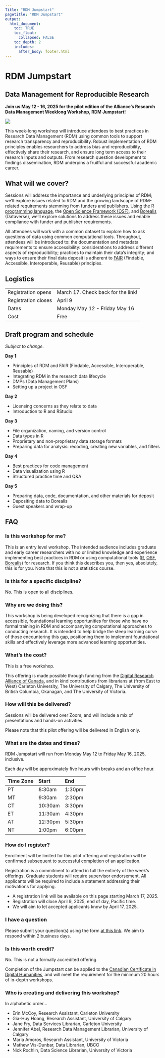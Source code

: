 ```yaml
---
Title: "RDM Jumpstart"
pagetitle: "RDM Jumpstart"
output:
  html_document:
    toc: TRUE
    toc_float:
      collapsed: FALSE
    toc_depth: 2
    includes:
      after_body: footer.html
---
```


# RDM Jumpstart

## [Data Management for Reproducible Research]{.subtitle}

[**Join us May 12 - 16, 2025 for the pilot edition of the Alliance's Research Data Management Weeklong Workshop, RDM Jumpstart!**]{.intro}

![](images/Alliance_logo_Symbol.png)

This week-long workshop will introduce attendees to best practices in Research Data Management (RDM) using common tools to support research transparency and reproducibility. Robust implementation of RDM principles enables researchers to address bias and reproducibility, effectively share their research, and ensure long term access to their research inputs and outputs. From research question development to findings dissemination, RDM underpins a fruitful and successful academic career.

## What will we cover?

Sessions will address the importance and underlying principles of RDM; we'll explore issues related to RDM and the growing landscape of RDM-related requirements stemming from funders and publishers. Using the [R programming language](https://www.r-project.org/), the [Open Science Framework (OSF)](https://osf.io/), and [Borealis](https://borealisdata.ca/) (Dataverse), we'll explore solutions to address these issues and enable compliance with funder and publisher requirements.

All attendees will work with a common dataset to explore how to ask questions of data using common computational tools. Throughout, attendees will be introduced to: the documentation and metadata requirements to ensure accessibility: considerations to address different aspects of reproducibility; practices to maintain their data's integrity; and ways to ensure their final data deposit is adherent to [FAIR](https://www.go-fair.org/fair-principles/) (Findable, Accessible, Interoperable, Reusable) principles.

## Logistics

| | |
| --- | --- |
| Registration opens | March 17. Check back for the link! |
| Registration closes |	April 9 |
| Dates | Monday May 12 - Friday May 16 |
| Cost | Free |

## Draft program and schedule

*Subject to change.*

**Day 1**

* Principles of RDM and FAIR (Findable, Accessible, Interoperable, Reusable)
* Integrating RDM in the research data lifecycle
* DMPs (Data Management Plans)
* Setting up a project in OSF

**Day 2**

* Licensing concerns as they relate to data
* Introduction to R and RStudio

**Day 3**

* File organization, naming, and version control
* Data types in R
* Proprietary and non-proprietary data storage formats
* Preparing data for analysis: recoding, creating new variables, and filters 

**Day 4**

* Best practices for code management
* Data visualization using R
* Structured practice time and Q&A 

**Day 5**

* Preparing data, code, documentation, and other materials for deposit
* Depositing data to Borealis
* Guest speakers and wrap-up

## FAQ

### Is this workshop for me?

This is an entry level workshop. The intended audience includes graduate and early career researchers with no or limited knowledge and experience implementing best practices in RDM or using computational tools ([R](https://www.r-project.org/), [OSF](https://osf.io/), [Borealis](https://borealisdata.ca/)) for research. If you think this describes you, then yes, absolutely, this is for you. Note that this is not a statistics course.

### Is this for a specific discipline?

No. This is open to all disciplines.

### Why are we doing this?

This workshop is being developed recognizing that there is a gap in accessible, foundational learning opportunities for those who have no formal training in RDM and accompanying computational approaches to conducting research. It is intended to help bridge the steep learning curve of those encountering this gap, positioning them to implement foundational skills and effectively leverage more advanced learning opportunities.

### What's the cost?

This is a free workshop.

This offering is made possible through funding from the [Digital Research Alliance of Canada](https://www.alliancecan.ca/en), and in kind contributions from librarians at (from East to West) Carleton University, The University of Calgary, The University of British Columbia, Okanagan, and The University of Victoria.

### How will this be delivered?

Sessions will be delivered over Zoom, and will include a mix of presentations and hands-on activities. 

Please note that this pilot offering will be delivered in English only.

### What are the dates and times?

RDM Jumpstart will run from Monday May 12 to Friday May 16, 2025, inclusive.

Each day will be approximately five hours with breaks and an office hour.

| Time Zone | Start | End |
| :--- | :--- | :--- |
| PT | 8:30am | 1:30pm |
| MT | 9:30am | 2:30pm |
| CT | 10:30am | 3:30pm 
| ET | 11:30am | 4:30pm |
| AT | 12:30pm | 5:30pm |
| NT | 1:00pm | 6:00pm |

### How do I register?

Enrollment will be limited for this pilot offering and registration will be confirmed subsequent to successful completion of an application.

Registration is a commitment to attend in full the entirety of the week's offerings. Graduate students will require supervisor endorsement. All applicants will be required to include a statement addressing their motivations for applying.

* A registration link will be available on this page starting March 17, 2025.
* Registration will close April 9, 2025, end of day, Pacific time.
* We will aim to let accepted applicants know by April 17, 2025.

### I have a question

Please submit your question(s) using the form [at this link](https://docs.google.com/forms/d/e/1FAIpQLSfaAPDzNIr9TW_r7EC5f2In5SCg06S3Mvc0pG4XT7xMN57KXA/viewform?usp=header). We aim to respond within 2 business days.

### Is this worth credit?

No. This is not a formally accredited offering.

Completion of the Jumpstart can be applied to the [Canadian Certificate in Digital Humanities](https://ccdhhn.ca/about-us/), and will meet the requirement for the minimum 20 hours of in-depth workshops. 

### Who is creating and delivering this workshop?

In alphabetic order...

* Erin McCoy, Research Assistant, Carleton University
* Gia-Huy Hoang, Research Assistant, University of Calgary 
* Jane Fry, Data Services Librarian, Carleton University
* Jennifer Abel, Research Data Management Librarian, University of Calgary
* Maria Amoros, Research Assistant, University of Victoria
* Mathew Vis-Dunbar, Data Librarian, UBCO
* Nick Rochlin, Data Science Librarian, University of Victoria

